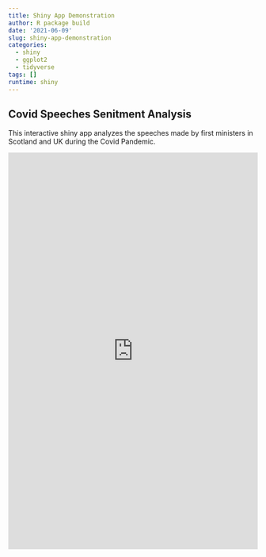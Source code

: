 ```yaml
---
title: Shiny App Demonstration
author: R package build
date: '2021-06-09'
slug: shiny-app-demonstration
categories:
  - shiny
  - ggplot2
  - tidyverse
tags: []
runtime: shiny
---
```


## Covid Speeches Senitment Analysis
This interactive shiny app analyzes the speeches made by first ministers in Scotland and UK during the Covid Pandemic.

<iframe src="https://dearbharat.shinyapps.io/DataAnalytics/" height=800 width=100% frameborder=false></iframe>